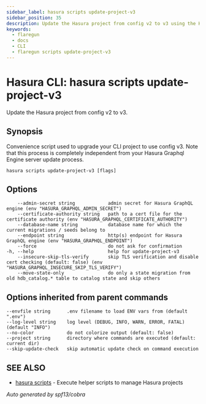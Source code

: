 ```yaml
---
sidebar_label: hasura scripts update-project-v3
sidebar_position: 35
description: Update the Hasura project from config v2 to v3 using the Hasura CLI
keywords:
  - flaregun
  - docs
  - CLI
  - flaregun scripts update-project-v3
---
```


# Hasura CLI: hasura scripts update-project-v3

Update the Hasura project from config v2 to v3.

## Synopsis

Convenience script used to upgrade your CLI project to use config v3.
Note that this process is completely independent from your Hasura
Graphql Engine server update process.

```
hasura scripts update-project-v3 [flags]
```

## Options

```
    --admin-secret string            admin secret for Hasura GraphQL engine (env "HASURA_GRAPHQL_ADMIN_SECRET")
    --certificate-authority string   path to a cert file for the certificate authority (env "HASURA_GRAPHQL_CERTIFICATE_AUTHORITY")
    --database-name string           database name for which the current migrations / seeds belong to
    --endpoint string                http(s) endpoint for Hasura GraphQL engine (env "HASURA_GRAPHQL_ENDPOINT")
    --force                          do not ask for confirmation
-h, --help                           help for update-project-v3
    --insecure-skip-tls-verify       skip TLS verification and disable cert checking (default: false) (env "HASURA_GRAPHQL_INSECURE_SKIP_TLS_VERIFY")
    --move-state-only                do only a state migration from old hdb_catalog.* table to catalog state and skip others
```

## Options inherited from parent commands

```
--envfile string      .env filename to load ENV vars from (default ".env")
--log-level string    log level (DEBUG, INFO, WARN, ERROR, FATAL) (default "INFO")
--no-color            do not colorize output (default: false)
--project string      directory where commands are executed (default: current dir)
--skip-update-check   skip automatic update check on command execution
```

## SEE ALSO

- [hasura scripts](/graphql/core/hasura-cli/hasura_scripts.mdx) - Execute helper scripts to manage Hasura projects

_Auto generated by spf13/cobra_
